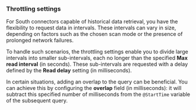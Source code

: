 ### Throttling settings

For South connectors capable of historical data retrieval, you have the flexibility to request data in intervals. These intervals can vary
in size, depending on factors such as the chosen scan mode or the presence of prolonged network failures.

To handle such scenarios, the throttling settings enable you to divide large intervals into smaller sub-intervals, each no longer than the
specified **Max read interval** (in seconds). These sub-intervals are requested with a delay defined by the **Read delay** setting (in
milliseconds).

In certain situations, adding an overlap to the query can be beneficial. You can achieve this by configuring the **overlap** field (in
milliseconds): it will subtract this specified number of milliseconds from the `@StartTime` variable of the subsequent query.
